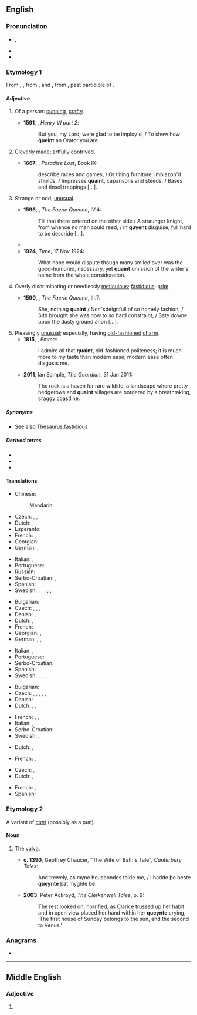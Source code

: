 ==English==

===Pronunciation===
* {{a|UK|US}} {{enPR|kwānt}}, {{IPA|en|/kweɪnt/|[kʰweɪ̯nt]}}
* {{audio|en|en-us-quaint.ogg|Audio (US)}}
* {{rhymes|en|eɪnt|s=1}}

===Etymology 1===
{{root|en|ine-pro|*ǵneh₃-}}
From {{inh|en|enm|queynte}}, {{m|enm|quoynte}}, from {{der|en|xno|cointe}}, {{m|fro|queinte}} and {{der|en|fro|cointe|t=pretty, clever, knowing}}, from {{der|en|la|cognitus}}, past participle of {{m|la|cognōscō|t=I know}}.

====Adjective====
{{en-adj|er}}

# {{lb|en|obsolete}} Of a person: [[cunning]], [[crafty]]. {{defdate|13th-19th c.}}
#* '''1591''', {{w|William Shakespeare}}, ''Henry VI part 2'':
#*: But you, my Lord, were glad to be imploy'd, / To shew how '''queint''' an Orator you are.
# {{lb|en|obsolete}} Cleverly [[made]]; [[artfully]] [[contrived]]. {{defdate|14th-19th c.}}
#* '''1667''', {{w|John Milton}}, ''Paradise Lost'', Book IX:
#*: describe races and games, / Or tilting furniture, imblazon'd shields, / Impresses '''quaint''', caparisons and steeds, / Bases and tinsel trappings [...].
# {{lb|en|now|_|dialectal}} Strange or odd; [[unusual]]. {{defdate|from 14th c.}}
#* '''1596''', {{w|Edmund Spenser}}, ''The Faerie Queene'', IV.4:
#*: Till that there entered on the other side / A straunger knight, from whence no man could reed, / In '''quyent''' disguise, full hard to be descride […].
#* {{RQ:Scott Marmion|canto=3|stanza=XX|page=153|passage=Lord Gifford, deep beneath the ground, / Heard Alexander's bugle sound, / And tarried not his garb to change, / But, in his wizard habit strange, / Came forth, a '''quaint''' and fearful sight; [...]}}
#* '''1924''', ''Time'', 17 Nov 1924:
#*: What none would dispute though many smiled over was the good-humored, necessary, yet '''quaint''' omission of the writer's name from the whole consideration.
# {{lb|en|obsolete}} Overly discriminating or needlessly [[meticulous]]; [[fastidious]]; [[prim]]. {{defdate|15th-19th c.}}
#* '''1590''', {{w|Edmund Spenser}}, ''The Faerie Queene'', III.7:
#*: She, nothing '''quaint''' / Nor 'sdeignfull of so homely fashion, / Sith brought she was now to so hard constraint, / Sate downe upon the dusty ground anon [...].
# Pleasingly [[unusual]]; especially, having [[old-fashioned]] [[charm]]. {{defdate|from 18th c.}}
#* '''1815''', {{w|Jane Austen}}, ''Emma'':
#*: I admire all that '''quaint''', old-fashioned politeness; it is much more to my taste than modern ease; modern ease often disgusts me.
#* '''2011''', Ian Sample, ''The Guardian'', 31 Jan 2011:
#*: The rock is a haven for rare wildlife, a landscape where pretty hedgerows and '''quaint''' villages are bordered by a breathtaking, craggy coastline.

=====Synonyms=====
* {{sense|overly discriminating}} See also [[Thesaurus:fastidious]]

=====Derived terms=====
* {{l|en|quaintly}}
* {{l|en|quaintness}}
* {{l|en|quaintsome}}

====Translations====
{{trans-top|old-fashioned charm}}
* Chinese:
*: Mandarin: {{t|cmn|[[古色古香]]的|tr=gǔsègǔxiāng de}}
* Czech: {{t+|cs|starodávný|m}}, {{t|cs|pitoreskní}}, {{t+|cs|starobylý|m}}
* Dutch: {{t+|nl|pittoresk}}
* Esperanto: {{t|eo|pitoreska}}
* French: {{t+|fr|pittoresque}}, {{t+|fr|vieillot}}
* Georgian: {{t|ka|მიმზიდველი}}
* German: {{t+|de|pittoresk}} {{qualifier|elevated}}, {{t+|de|malerisch}}
{{trans-mid}}
* Italian: {{t+|it|caratteristico}}, {{t+|it|pittoresco}}
* Portuguese: {{t+|pt|encanto|m}}
* Russian: {{t+|ru|старомо́дный|m}}
* Serbo-Croatian: {{t+|sh|staromodan}}, {{t+|sh|starinski|m}}
* Spanish: {{t+|es|pintoresco|m}}
* Swedish: {{t+|sv|pittoresk}}, {{t+|sv|gammaldags}}, {{t+|sv|sällsam}}, {{t+|sv|gammalmodig}}, {{t+|sv|ovanlig}}, {{t+|sv|sirlig}}
{{trans-bottom}}

{{trans-top|interestingly strange}}
* Bulgarian: {{t+|bg|причудлив}}
* Czech: {{t|cs|kuriózní}}, {{t|cs|pitoreskní}}, {{t+|cs|kouzelný|m}}, {{t+|cs|bizarní}}
* Danish: {{t|da|ejendommelig}}, {{t|da|kuriøs}}
* Dutch: {{t+|nl|merkwaardig}},{{t+|nl|typisch}}
* French: {{t+|fr|remarquable}}
* Georgian: {{t|ka|უცნაური}}, {{t|ka|საკვირველი}}
* German: {{t+|de|kurios}}, {{t+|de|wunderlich}}, {{t+|de|komisch}} {{qualifier|coll.}}
{{trans-mid}}
* Italian: {{t+|it|curioso}}, {{t+|it|bizzarro}}
* Portuguese: {{t+|pt|curioso}}
* Serbo-Croatian: {{t+|sh|čudan}}
* Spanish: {{t+|es|curioso}}
* Swedish: {{t+|sv|egendomlig}}, {{t+|sv|kuriös}}, {{t+|sv|märkvärdig}}, {{t+|sv|sällsam}}
{{trans-bottom}}

{{trans-top|incongruous, inappropriate or illogical}}
* Bulgarian: {{t+|bg|ексцентричен}}
* Czech: {{t|cs|nevhodný|m}}, {{t|cs|nepříhodný|m}}, {{t|cs|nesourodý|m}}, {{t+|cs|divný|m}}, {{t|cs|prapodivný|m}}, {{t|cs|prazvláštní}}
* Danish: {{t|da|løjerlig}}
* Dutch: {{t+|nl|onlogisch}}, {{t+|nl|ongepast}}, {{t+|nl|onsamenhangend}}
{{trans-mid}}
* French: {{t+|fr|illogique}}, {{t|fr|incovenant}}, {{t+|fr|incohérant}}
* Italian: {{t+|it|inappropriato}}, {{t+|it|vano}}
* Serbo-Croatian: {{t+|sh|neprikladan|m}}
* Swedish: {{t+|sv|sirlig}}, {{t+|sv|sällsam}}
{{trans-bottom}}

{{trans-top|cleverness or ingenuity}}
* Dutch: {{t+|nl|schranderheid}}, {{t+|nl|slimheid}}
{{trans-mid}}
* French: {{t+|fr|intelligence|f}}, {{t+|fr|finesse|f}}
{{trans-bottom}}

{{trans-top|fastidious}}
* Czech: {{t|cs|háklivý|m}}, {{t|cs|úzkostlivý|m}}
* Dutch: {{t+|nl|veeleisend}}, {{t+|nl|kieskeurig}}
{{trans-mid}}
* French: {{t+|fr|exigeant}}, {{t+|fr|délicat}}
* Spanish: {{t+|es|fastidioso|m}}
{{trans-bottom}}

===Etymology 2===
A variant of ''[[cunt]]'' (possibly as a pun).

====Noun====
{{en-noun}}

# {{lb|en|archaic}} The [[vulva]]. {{defdate|from 14th c.}}
#* '''c. 1390''', Geoffrey Chaucer, "The Wife of Bath's Tale", ''Canterbury Tales'':
#*: And trewely, as myne housbondes tolde me, / I hadde þe beste '''queynte''' þat myghte be.
#* '''2003''', Peter Ackroyd, ''The Clerkenwell Tales'', p. 9:
#*: The rest looked on, horrified, as Clarice trussed up her habit and in open view placed her hand within her '''queynte''' crying, ‘The first house of Sunday belongs to the sun, and the second to Venus.’

===Anagrams===
* {{anagrams|en|a=ainqtu|quinta}}

----

==Middle English==

===Adjective===
{{enm-adj}}

# {{alternative form of|enm|queynte}}